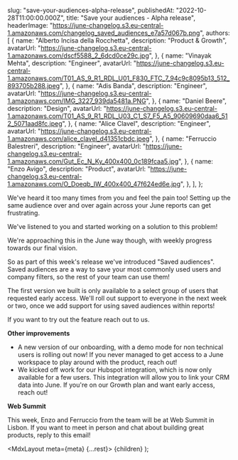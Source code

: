 
  slug: "save-your-audiences-alpha-release",
  publishedAt: "2022-10-28T11:00:00.000Z",
  title: "Save your audiences - Alpha release",
  headerImage:
    "https://june-changelog.s3.eu-central-1.amazonaws.com/changelog_saved_audiences_e7a57d067b.png",
  authors: [
    {
      name: "Alberto Incisa della Rocchetta",
      description: "Product & Growth",
      avatarUrl: "https://june-changelog.s3.eu-central-1.amazonaws.com/dscf5588_2_6dcd0ce29c.jpg",
    },
    {
      name: "Vinayak Mehta",
      description: "Engineer",
      avatarUrl:
        "https://june-changelog.s3.eu-central-1.amazonaws.com/T01_AS_9_R1_RDL_U01_F830_FTC_7_94c9c8095b13_512_893705b288.jpeg",
    },
    {
      name: "Adis Banda",
      description: "Engineer",
      avatarUrl: "https://june-changelog.s3.eu-central-1.amazonaws.com/IMG_3227_939da5481a.PNG",
    },
    {
      name: "Daniel Beere",
      description: "Design",
      avatarUrl:
        "https://june-changelog.s3.eu-central-1.amazonaws.com/T01_AS_9_R1_RDL_U03_C1_S7_F5_A5_90609690daa6_512_5071aad8fc.jpeg",
    },
    {
      name: "Alice Clavel",
      description: "Engineer",
      avatarUrl:
        "https://june-changelog.s3.eu-central-1.amazonaws.com/alice_clavel_d41351cbdc.jpeg",
    },
    {
      name: "Ferruccio Balestreri",
      description: "Engineer",
      avatarUrl:
        "https://june-changelog.s3.eu-central-1.amazonaws.com/Gut_Ec_N_Ky_400x400_0c189fcaa5.jpg",
    },
    {
      name: "Enzo Avigo",
      description: "Product",
      avatarUrl:
        "https://june-changelog.s3.eu-central-1.amazonaws.com/O_Doeqb_IW_400x400_47f624ed6e.jpg",
    },
  ],
};

We've heard it too many times from you and feel the pain too! Setting up the same audience over and over again across your June reports can get frustrating.

We've listened to you and started working on a solution to this problem!

We're approaching this in the June way though, with weekly progress towards our final vision.

So as part of this week's release we've introduced "Saved audiences". Saved audiences are a way to save your most commonly used users and company filters, so the rest of your team can use them!

The first version we built is only available to a select group of users that requested early access. We'll roll out support to everyone in the next week or two, once we add support for using saved audiences within reports!

If you want to try out the feature reach out to us.

**Other improvements**

- A new version of our onboarding, with a demo mode for non technical users is rolling out now! If you never managed to get access to a June workspace to play around with the product, reach out!
- We kicked off work for our Hubspot integration, which is now only available for a few users. This integration will allow you to link your CRM data into June. If you're on our Growth plan and want early access, reach out!

**Web Summit**

This week, Enzo and Ferruccio from the team will be at Web Summit in Lisbon. If you want to meet in person and chat about building great products, reply to this email!

  <MdxLayout meta={meta} {...rest}>
    {children}
  </MdxLayout>
);
